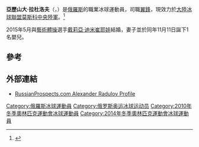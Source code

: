 {{Infobox ice hockey player
| image = Alexander Radulov 2012-10-28.jpeg
| caption =
| image_size = 225px
| team = [[莫斯科中央陸軍冰球俱樂部|莫斯科中央陸軍]]
| league = [[大陸冰球聯盟|大陸冰球聯盟]]
| former_teams = [[HC_Dynamo_Moscow|Dynamo Moscow]]<br>[[納什維爾掠奪者|納什維爾掠奪者]]<br>[[Salavat_Yulaev_Ufa|Salavat Yulaev Ufa]]
| position = [[翼鋒|翼鋒]]
| shoots = 左
| height_ft = 6
| height_in = 1
| weight_lb = 200
| ntl_team = 俄羅斯
| birth_date = {{Birth date and age|df=yes|1986|7|5}}
| birth_place = [[斯維爾德洛夫斯克州|斯維爾德洛夫斯克州]][[下塔吉爾|下塔吉爾]]
| draft = 15
| draft_year = 2004
| draft_team = [[納什維爾掠奪者|納什維爾掠奪者]]
| career_start = 2002
}}
'''亞歷山大·拉杜洛夫'''（{{lang-ru|Александр Валерьевич Радулов}}，{{bd|1986年|7月5日||}}）是[[俄羅斯|俄羅斯]]的職業冰球運動員，司職[[翼鋒|翼鋒]]，現效力於[[大陸冰球聯盟|大陸冰球聯盟]][[莫斯科中央陸軍冰球俱樂部|莫斯科中央陸軍]]。<ref>{{cite web | url=http://www.khl.ru/players/496/ | title=Alexander Radulov | publisher=khl.ru | accessdate=6 March 2015 | archive-date=2020-11-29 | archive-url=https://web.archive.org/web/20201129024919/https://www.khl.ru/players/496/ | dead-url=no }}</ref>

2015年5月與[[藝術體操|藝術體操]]選手[[戴莉亞·迪米崔耶娃|戴莉亞·迪米崔耶娃]]結婚，妻子並於同年11月11日誕下1名嬰兒。

==參考==
{{reflist}}

==外部連結==
*[https://web.archive.org/web/20080916163917/http://www.russianprospects.com/public/profile.php?player_id=273 RussianProspects.com Alexander Radulov Profile]
{{DEFAULTSORT:Radulov, Alexander}}
[[Category:俄羅斯冰球運動員|Category:俄羅斯冰球運動員]]
[[Category:俄罗斯奥运冰球运动员|Category:俄罗斯奥运冰球运动员]]
[[Category:2010年冬季奧林匹克運動會冰球運動員|Category:2010年冬季奧林匹克運動會冰球運動員]]
[[Category:2014年冬季奧林匹克運動會冰球運動員|Category:2014年冬季奧林匹克運動會冰球運動員]]